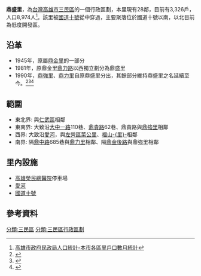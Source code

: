{{ROC Village or Li Info
| Village/LiName = 鼎盛
| Village/Li = 里
| City/CountyName = 高雄市
| DivName = 三民區
| OldName = 
| AreaTotal = 0.36
| Sub = 20
| HouseholdTotal = 3,326
| YearMonth = [[民國106年|106年]]2月
| PopTotal = 8,974
| Male = 4,327
| Female = 4,647
| Longitude = 
| Latitude = 
| Neighbors = 
| MapLocation = 
| Head = 謝有清
| Address = 鼎貴路82號
| Website =
| Photo = 
| Photo size = 
| Caption = 
| DataSource = * [http://kh.twup.org/khe2/?pn=vhistory 高雄市-{里}-政資訊網-鼎盛里]
}}

'''鼎盛里'''，為[[台灣|台灣]][[高雄市|高雄市]][[三民區|三民區]]的一個行政區劃，本里現有28鄰，目前有3,326戶，人口8,974人<ref>[http://cabu.kcg.gov.tw/cabu2/statis61B1.aspx 高雄市政府民政局人口統計-本市各區里戶口數月統計]</ref>。該里被[[國道十號|國道十號]]從中穿過，主要聚落位於國道十號以南，以北目前為低度開發區。

== 沿革 ==
* 1945年，原屬[[鼎金里|鼎金里]]的一部分
* 1981年，原鼎金里[[鼎力路|鼎力路]]以西獨立劃分為鼎盛里
* 1990年，[[鼎強里|鼎強里]]、[[鼎力里|鼎力里]]自原鼎盛里分出，其餘部分維持鼎盛里之名延續至今。<ref name="multiple">{{Cite web |url=http://kh.twup.org/khe2/?pn=vhistory |title=高雄市-{里}-政資訊網-鼎盛里 |accessdate=2013-08-03 |archive-date=2015-04-02 |archive-url=https://web.archive.org/web/20150402090143/http://kh.twup.org/khe2/?pn=vhistory |dead-url=no }}</ref><ref>{{Cite web |url=http://kh.twup.org/khe3/?pn=vhistory |title=高雄市-{里}-政資訊網-鼎強里 |accessdate=2013-08-03 |archive-date=2015-04-02 |archive-url=https://web.archive.org/web/20150402122934/http://kh.twup.org/khe3/?pn=vhistory |dead-url=no }}</ref><ref>{{Cite web |url=http://kh.twup.org/khe4/?pn=vhistory |title=高雄市-{里}-政資訊網-鼎力里 |accessdate=2013-08-03 |archive-date=2015-04-02 |archive-url=https://web.archive.org/web/20150402140155/http://kh.twup.org/khe4/?pn=vhistory |dead-url=no }}</ref>

== 範圍 ==
* 東北界: 與[[仁武區|仁武區]]相鄰
* 東南界: 大致沿[[大中路_(高雄市)|大中一路]]110巷、[[鼎貴路|鼎貴路]]62巷、鼎貴路與[[鼎強里|鼎強里]]相鄰
* 西界: 大致沿[[愛河|愛河]]，與[[左營區|左營區]][[菜公里|菜公里]]、[[福山里_(高雄市)|福山-{里}-]]相鄰
* 南界: 隔[[鼎中路|鼎中路]]685巷與[[鼎力里|鼎力里]]相鄰、隔[[鼎金後路|鼎金後路]]與鼎強里相鄰

== 里內設施 ==
* [[高雄榮民總醫院|高雄榮民總醫院]]停車場
* [[愛河|愛河]]
* [[國道十號|國道十號]]

== 參考資料 ==
<references/>

{{高雄市三民區}}

[[分類:三民區|分類:三民區]]
[[分類:三民區行政區劃|分類:三民區行政區劃]]